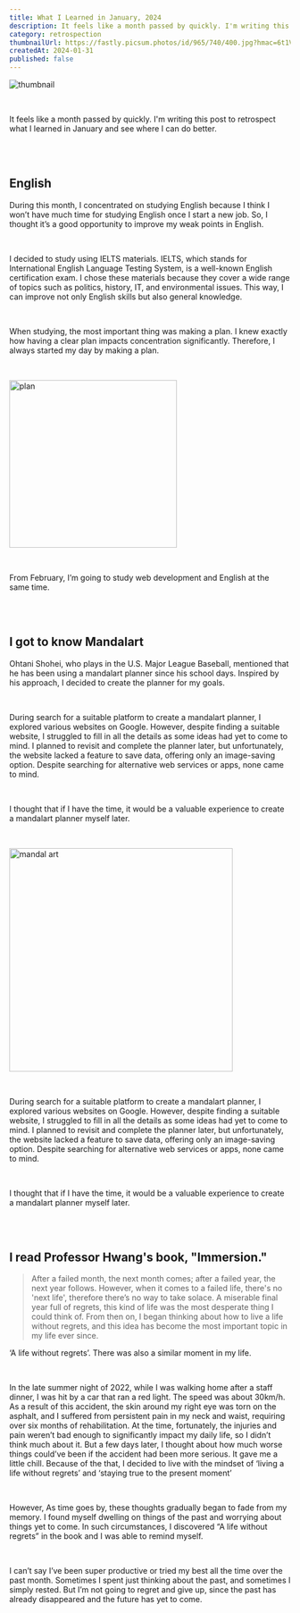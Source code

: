 ```yaml
---
title: What I Learned in January, 2024
description: It feels like a month passed by quickly. I'm writing this post to retrospect what I learned in January and see where I can do better.
category: retrospection
thumbnailUrl: https://fastly.picsum.photos/id/965/740/400.jpg?hmac=6t1VK_HuhfTn6pS5UQ5mbneevf5HrYd6cQeVKcm-K4I
createdAt: 2024-01-31
published: false
---
```


![thumbnail](https://fastly.picsum.photos/id/965/740/400.jpg?hmac=6t1VK_HuhfTn6pS5UQ5mbneevf5HrYd6cQeVKcm-K4I)

<br />

It feels like a month passed by quickly. I'm writing this post to retrospect what I learned in January and see where I can do better.

<br />
<br />

## English

During this month, I concentrated on studying English because I think I won’t have much time for studying English once I start a new job. So, I thought it’s a good opportunity to improve my weak points in English.

<br />

I decided to study using IELTS materials. IELTS, which stands for International English Language Testing System, is a well-known English certification exam. I chose these materials because they cover a wide range of topics such as politics, history, IT, and environmental issues. This way, I can improve not only English skills but also general knowledge.

<br />

When studying, the most important thing was making a plan. I knew exactly how having a clear plan impacts concentration significantly. Therefore, I always started my day by making a plan.

<br />

<img
  src="https://res.cloudinary.com/dr4ka7tze/image/upload/v1710396066/%EB%B8%94%EB%A1%9C%EA%B7%B8/2024%EB%85%84_1%EC%9B%94_%ED%9A%8C%EA%B3%A0/plan.png"
  width="300"
  alt="plan"
/>

<br />

From February, I’m going to study web development and English at the same time.

<br />
<br />

## I got to know Mandalart

Ohtani Shohei, who plays in the U.S. Major League Baseball, mentioned that he has been using a mandalart planner since his school days. Inspired by his approach, I decided to create the planner for my goals.

<br />

During search for a suitable platform to create a mandalart planner, I explored various websites on Google. However, despite finding a suitable website, I struggled to fill in all the details as some ideas had yet to come to mind. I planned to revisit and complete the planner later, but unfortunately, the website lacked a feature to save data, offering only an image-saving option. Despite searching for alternative web services or apps, none came to mind.

<br />

I thought that if I have the time, it would be a valuable experience to create a mandalart planner myself later.

<br />

<img
  src="https://res.cloudinary.com/dr4ka7tze/image/upload/v1710395812/%EB%B8%94%EB%A1%9C%EA%B7%B8/2024%EB%85%84_1%EC%9B%94_%ED%9A%8C%EA%B3%A0/mandal_art.jpg"
  width="400"
  alt="mandal art"
/>

<br />

During search for a suitable platform to create a mandalart planner, I explored various websites on Google. However, despite finding a suitable website, I struggled to fill in all the details as some ideas had yet to come to mind. I planned to revisit and complete the planner later, but unfortunately, the website lacked a feature to save data, offering only an image-saving option. Despite searching for alternative web services or apps, none came to mind.

<br />

I thought that if I have the time, it would be a valuable experience to create a mandalart planner myself later.

<br />
<br />

## I read Professor Hwang's book, "Immersion."

> After a failed month, the next month comes; after a failed year, the next year follows. However, when it comes to a failed life, there's no 'next life', therefore there’s no way to take solace. A miserable final year full of regrets, this kind of life was the most desperate thing I could think of. From then on, I began thinking about how to live a life without regrets, and this idea has become the most important topic in my life ever since.

‘A life without regrets’. There was also a similar moment in my life.

<br />

In the late summer night of 2022, while I was walking home after a staff dinner, I was hit by a car that ran a red light. The speed was about 30km/h. As a result of this accident, the skin around my right eye was torn on the asphalt, and I suffered from persistent pain in my neck and waist, requiring over six months of rehabilitation. At the time, fortunately, the injuries and pain weren’t bad enough to significantly impact my daily life, so I didn’t think much about it. But a few days later, I thought about how much worse things could’ve been if the accident had been more serious. It gave me a little chill. Because of the that, I decided to live with the mindset of ‘living a life without regrets’ and ‘staying true to the present moment’

<br />

However, As time goes by, these thoughts gradually began to fade from my memory. I found myself dwelling on things of the past and worrying about things yet to come. In such circumstances, I discovered “A life without regrets” in the book and I was able to remind myself.

<br />

I can’t say I’ve been super productive or tried my best all the time over the past month. Sometimes I spent just thinking about the past, and sometimes I simply rested. But I’m not going to regret and give up, since the past has already disappeared and the future has yet to come.
